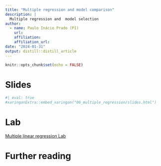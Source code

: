 ```yaml
---
title: "Multiple regression and model comparison"
description: |
  Multiple regression and  model selection
author:
  - name: Paulo Inácio Prado (PI)
    url: 
    affiliation: 
    affiliation_url:
date: "2024-01-31"
output: distill::distill_article
---
```


```r
knitr::opts_chunk$set(echo = FALSE)
```

# Slides

```r
#| eval: true
#xaringanExtra::embed_xaringan("06_multiple_regression/slides.html")
```

# Lab

[Multiple linear regression Lab]()


# Further reading







